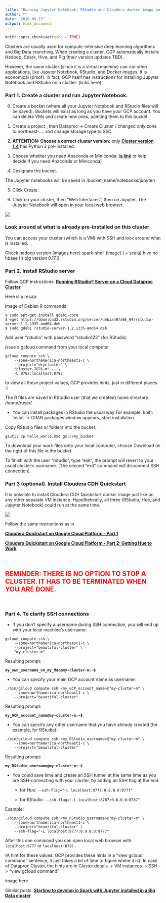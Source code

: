 ```yaml
---
title: "Running Jupyter Notebook, RStudio and Cloudera docker image on CGP cluster"
author: ""
date: "2019-09-15"
output: html_document
---
```


<link rel="stylesheet" href="styles.css" type="text/css">

```r
knitr::opts_chunk$set(echo = TRUE)
```


Clusters are usually used for compute-intensive deep learning algorithms and Big Data crunching. When creating a cluster, CGP automatically installs Hadoop, Spark, Hive, and Pig (their version updates TBD). 

However, the same cluster (since it is a virtual machine) can run other applications, like Jupyter Notebook, RStudio, and Docker images. It is economical (proof). In fact, GCP itself has instructions for installing Jupyter Notebook and RStudio on a cluster: (links here)


### Part 1. Create a cluster and run Jupyter Notebook. 

0. Create a bucket (where all your Jupyter Notebook and RStudio files will be saved). Buckets will exist as long as you have your GCP account. You can delete VMs and create new ones, pointing them to this bucket.

1. Create a project , then Dataproc -> Create Cluster / changed only zone to northeast-.... and change storage type to SSD

2. **ATTENTION: Choose a correct cluster version:** only  __[Cluster version 1.4](https://cloud.google.com/dataproc/docs/tutorials/python-configuration#image_version_14)__ has Python 3 pre-installed.

3. Choose whether you need Anaconda or Miniconda: 
  (__[a link](http://deeplearning.lipingyang.org/2018/12/23/anaconda-vs-miniconda-vs-virtualenv/)__ to help decide if you need Anaconda or Miniconda) 

4. Designate the bucket. 

The Jupyter notebooks will be saved in /bucket_name/notebooks/jupyter/

5. Click Create. 

6. Click on your cluster, then "Web Interfaces", then on Jupyter. The Jupyter Notebook will open in your local web browser.

<img src="./assets/Jupyter_link.png" style="max-width:35%;">

### Look around at what is already pre-installed on this cluster

You can access your cluster (which is a VM) with SSH and look around what is installed.

Check hadoop version
(images here)
spark-shell (image) (-> scala)
hive 
no hbase (!)
pig version 0.17.0




### Part 2. Install RStudio server

Follow GCP instrustions: __[Running RStudio® Server on a Cloud Dataproc Cluster](https://cloud.google.com/solutions/running-rstudio-server-on-a-cloud-dataproc-cluster?authuser=1)__

Here is a recap:

image of Debian 9 commands
```
$ sudo apt-get install gdebi-core
$ wget https://download2.rstudio.org/server/debian9/x86_64/rstudio-server-1.2.1335-amd64.deb
$ sudo gdebi rstudio-server-1.2.1335-amd64.deb
```

Add user "rstudio" with password "rstudio123"  (for RStudio)

issue a gcloud command from your local computer 

```
gcloud compute ssh \
    --zone=northamerica-northeast1-c \
    --project="drycluster" \
    "cluster-7676-m" -- \
    -L 8787:localhost:8787
```

to view all these project values, GCP provides hints, just in different places :)


The R files are saved in RStudio user (that we created) home directory: /home/ruser/

- You can install packages in RStudio the usual way
For example, knitr: Install -> CRAN packages window appears, start installation.

Copy  RStudio files or folders into the bucket:

```
gsutil cp hello_world.Rmd gs://my_bucket
```
To download your work files onto your local computer, choose Download on the right of this file in the bucket.

To finish with the user "rstudio", type "exit", the prompt will revert to your usual cluster's username. (The second "exit" command will disconnect SSH connection).

### Part 3 (optional). Install Cloudera CDH Quickstart 

It is possible to install Cloudera CDH Quickstart docker image just like on any other separate VM instance. Hypothetically, all three (RStudio, Hue, and Jupyter Notebook) could run at the same time.

<img src="./assets/running_all_three.png" style="max-width:50%;">

Follow the same instructions as in

__[Cloudera Quickstart on Google Cloud Platform - Part 1](2019-09-05-ClouderaOnGCP.html)__

__[Cloudera Quickstart on Google Cloud Platform - Part 2: Getting Hue to Work](2019-09-05-ClouderaOnGCP-2.html)__

<br>

## <span style="color:red">REMINDER: THERE IS NO OPTION TO STOP A CLUSTER. IT HAS TO BE TERMINATED WHEN YOU ARE DONE.</span>

<br>

### Part 4. To clarify SSH connections

- If you don't specify a username during SSH connection, you will end up with your local machine's username:

```
gcloud compute ssh \
    --zone=northamerica-northeast1-c \
    --project="beautiful-cluster" \
    "my-cluster-m"
```
Resulting prompt:

**`my_own_username_on_my_Mac@my-cluster-m:~$`**


- You can specify your main GCP account name as username:

```
./bin/gcloud compute ssh <my_GCP_account_name>@"my-cluster-m" \
    --zone=northamerica-northeast1-c \
    --project="beautiful-cluster"
```
Resulting prompt:

**`my_GCP_account_name@my-cluster-m:~$`**


- You can specify any other username that you have already created (for example, for RStudio):

```
./bin/gcloud compute ssh <my_RStudio_username>@"my-cluster-m" \
    --zone=northamerica-northeast1-c \
    --project="beautiful-cluster"
```
Resulting prompt:

**`my_RStudio_username@my-cluster-m:~$`**

- You could save time and create an SSH tunnel at the same time as you are SSH-connecting with your cluster, by adding an SSH flag at the end:
  - for Hue:
      `--ssh-flag="-L localhost:8777:0.0.0.0:8777"`
      
  - for RStudio:
      `--ssh-flag="-L localhost:8787:0.0.0.0:8787"`
  
Example:

```
./bin/gcloud compute ssh <my_RStudio_username>@"my-cluster-m" \
    --zone=northamerica-northeast1-c \
    --project="beautiful-cluster" \
    --ssh-flag="-L localhost:8777:0.0.0.0:8777"
```

After this one command you can open local web browser with `localhost:8777` or `localhost:8787` .


(A hint for these values: GCP provides these hints in a "view gcloud command" sentence, it just takes a bit of time to figure where it is). In case of Dataproc Cluster, the hints are in Cluster details -> VM instances -> SSH -> "view gcloud command"

image here





Similar posts:
__[Starting to develop in Spark with Jupyter installed in a Big Data cluster](https://towardsdatascience.com/starting-to-develop-in-pyspark-with-jupyter-installed-in-a-big-data-cluster-8a84e4db27e4)__